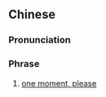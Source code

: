 {{also|请等一下}}
==Chinese==
{{phrasebook|zh}}
{{zh-forms|s=请等一下|type=112}}

===Pronunciation===
{{zh-pron
|m=qǐng děng yīxià
|cat=ph
}}

===Phrase===
{{zh-phrase}}

# [[one moment, please]]